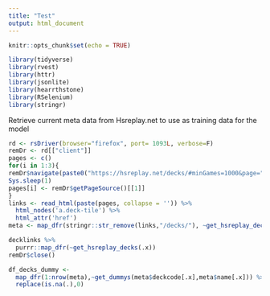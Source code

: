 ```yaml
---
title: "Test"
output: html_document
---
```


```r
knitr::opts_chunk$set(echo = TRUE)
```

```r
library(tidyverse)
library(rvest)
library(httr)
library(jsonlite)
library(hearrthstone)
library(RSelenium)
library(stringr)
```

Retrieve current meta data from Hsreplay.net to use as training data for the model
```r
rd <- rsDriver(browser="firefox", port= 1093L, verbose=F)
remDr <- rd[["client"]]
pages <- c()
for(i in 1:3){
remDr$navigate(paste0("https://hsreplay.net/decks/#minGames=1000&page=",i))
Sys.sleep(1)
pages[i] <- remDr$getPageSource()[[1]]
}
links <- read_html(paste(pages, collapse = '')) %>% 
  html_nodes('a.deck-tile') %>% 
  html_attr('href')
meta <- map_dfr(stringr::str_remove(links,"/decks/"), ~get_hsreplay_decks(.x))
```


```r
decklinks %>% 
  purrr::map_dfr(~get_hsreplay_decks(.x))
remDr$close()
```


```r
df_decks_dummy <- 
  map_dfr(1:nrow(meta),~get_dummys(meta$deckcode[.x],meta$name[.x])) %>% 
  replace(is.na(.),0) 
  
```

